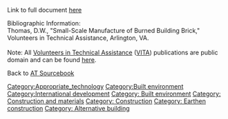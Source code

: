 [[Category:Appropriate_technology]]
[[Category:Built environment]]
[[Category:International development]]


Link to full document [http://www.fastonline.org/CD3WD_40/JF/JF_VE/BIG/25-639.pdf here]

Bibliographic Information:<br/>
Thomas, D.W., "Small-Scale Manufacture of Burned Building Brick," Volunteers in Technical Assistance, Arlington, VA. <br/> <br/> Note: All [[Volunteers in Technical Assistance]] ([[VITA]]) publications are public domain and can be found [http://www.journeytoforever.org/farm_library/VITAlist.html here].

Back to [[AT Sourcebook]]

[[Category: Built environment]]
[[Category: Construction and materials]]
[[Category: Construction]]
[[Category: Earthen construction]]
[[Category: Alternative building]]